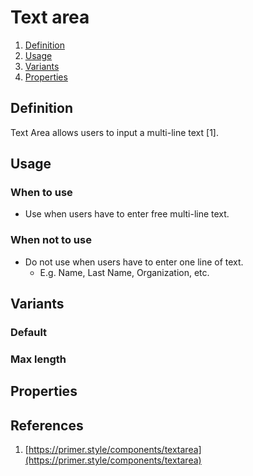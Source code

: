 
<Meta of={TextAreaStories} />

# Text area
1. [Definition](#definition)
2. [Usage](#usage)
3. [Variants](#variants)
4. [Properties](#properties)

## Definition
Text Area allows users to input a multi-line text [1]. 
<Canvas of={TextAreaStories.Default} />

## Usage
### When to use 
- Use when users have to enter free multi-line text.

### When not to use 
- Do not use when users have to enter one line of text.
    - E.g. Name, Last Name, Organization, etc.

## Variants
### Default
<Canvas of={TextAreaStories.Default} />

### Max length
<Canvas of={TextAreaStories.MaxLength} />


## Properties
<ArgTypes of={TextArea} />

## References
1. [https://primer.style/components/textarea](https://primer.style/components/textarea)

